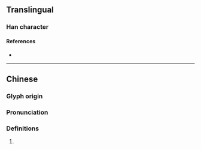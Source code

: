 {{character info/new}}
==Translingual==

===Han character===
{{Han char|rn=85|rad=水|as=29|sn=32|four=34122|canj=EDDH|ids=⿰氵鬱}}

====References====
* {{Han ref|kx=0664.310|dkj=18847|dj=1073.160|hdz=31799.110|uh=706A|ud=28778|bh=F9D1|bd=63953}}

----

==Chinese==
{{zh-forms}}

===Glyph origin===
{{Han etym}}

===Pronunciation===
{{zh-pron
|m=yù
|mc=y
|oc=y
}}

===Definitions===
{{zh-hanzi}}

# {{zh-only|灪滃}}